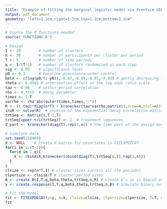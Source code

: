 ```yaml
---
title: "Example of fitting the marginal logistic model via Prentice GEE with an exponential decay structure"
output: pdf_document
geometry: "left=1.2cm,right=1.2cm,top=1.2cm,bottom=1.2cm"
---
```


```r
# Source the R functions needed
source('FUNCTIONS.R')

# Design
I <- 20        # number of clusters
n <- 30        # number of participants per cluster per period
T <- 5         # number of time periods
q <- I/(T-1)   # number of clusters randomized at each step
sig <- 0.05    # significance level
p0 <- 0.3      # baseline prevalence under control
beta <- c(log(p0/(1-p0)),-0.87,-0.89,-0.91,-0.93) # gently decreasing time-effect 
theta <- 0.4592 # intervention effect on the log odds ratio scale
tau <- 0.06    # within-period correlation
rho <- 0.7715  # decay parameter
times <- 1:T
varrho <- rho^abs(outer(times,times,"-"))
R <- (1-tau)*diag(n*T) + kronecker(tau*varrho,matrix(1,nrow=n,ncol=n)) # exponential decay correlation
invR <- solve(R)  # inverse of the exponential decay correlation matrix
trtSeq <- matrix(0,T-1,T) 
trtSeq[upper.tri(trtSeq)] <- 1  # treatment sequences
Z_part <- kronecker(diag(T),rep(1,n)) # the time part of the design matrix

# Simulate data 
set.seed(218469)
X <- NULL    # Create X matrix for covariates in FITEXPDECAY
for(i in 1:(T-1)){
  for(d in 1:q){
    X <- rbind(X,kronecker(cbind(diag(T),trtSeq[i,]),rep(1,n)))
  }
}
clsize <- rep(n*T,I) # cluster sizes (across all the periods)
clpersize <- clsize/T # cluster-period sizes 
B <- create.B(I,T,q,beta,theta,trtSeq,n,R) # Create b's as in Qaqish equation 3
y <- create.response(I,T,q,beta,theta,trtSeq,n,B) # Simulate binary outcomes (Qaqish equation 3)

# Fit the model
fit <- FITEXPDECAY(y=y, X=X, clsize=clsize, clpersize=clpersize, T=T, maxiter=100, epsilon=0.0001)
fit
```


